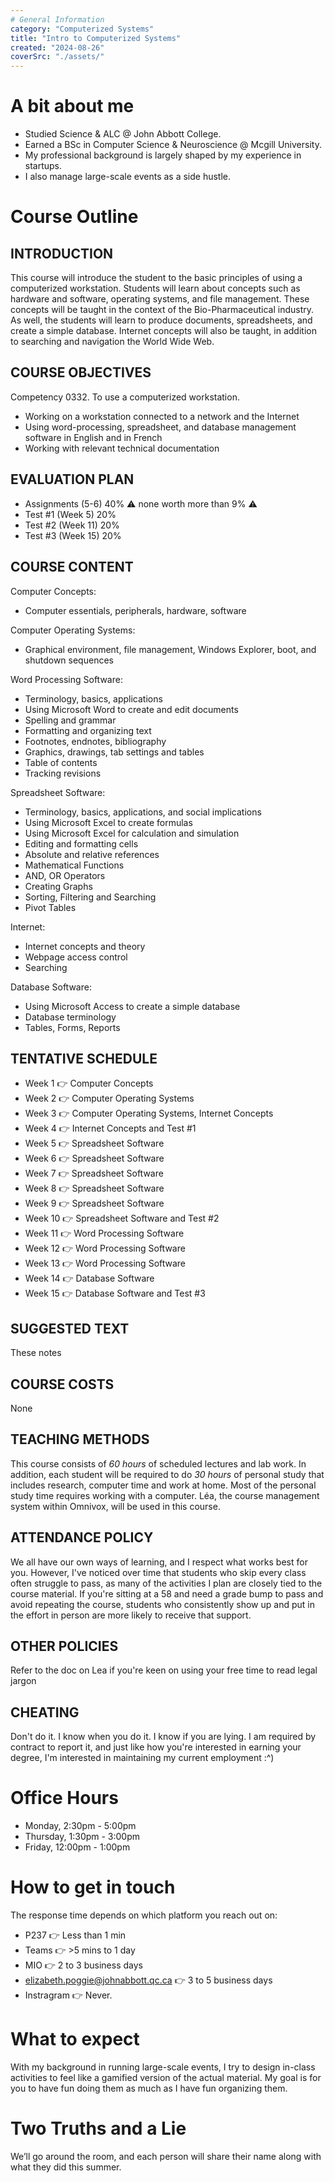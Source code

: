 ```yaml
---
# General Information
category: "Computerized Systems"
title: "Intro to Computerized Systems"
created: "2024-08-26"
coverSrc: "./assets/"
---
```


# A bit about me

- Studied Science & ALC @ John Abbott College.
- Earned a BSc in Computer Science & Neuroscience @ Mcgill University.
- My professional background is largely shaped by my experience in startups.
- I also manage large-scale events as a side hustle.

# Course Outline

## INTRODUCTION

This course will introduce the student to the basic principles of using a computerized workstation. Students will learn about concepts such as hardware and software, operating systems, and file management. These concepts will be taught in the context of the Bio-Pharmaceutical industry. As well, the students will learn to produce documents, spreadsheets, and create a simple database. Internet concepts will also be taught, in addition to searching and navigation the World Wide Web.

## COURSE OBJECTIVES

Competency 0332. To use a computerized workstation.

- Working on a workstation connected to a network and the Internet
- Using word-processing, spreadsheet, and database management software in English and in French
- Working with relevant technical documentation

## EVALUATION PLAN

- Assignments (5-6) 40% ⚠️ none worth more than 9% ⚠️
- Test #1 (Week 5) 20%
- Test #2 (Week 11) 20%
- Test #3 (Week 15) 20%

## COURSE CONTENT

Computer Concepts:

- Computer essentials, peripherals, hardware, software

Computer Operating Systems:

- Graphical environment, file management, Windows Explorer, boot, and shutdown sequences

Word Processing Software:

- Terminology, basics, applications
- Using Microsoft Word to create and edit documents
- Spelling and grammar
- Formatting and organizing text
- Footnotes, endnotes, bibliography
- Graphics, drawings, tab settings and tables
- Table of contents
- Tracking revisions

Spreadsheet Software:

- Terminology, basics, applications, and social implications
- Using Microsoft Excel to create formulas
- Using Microsoft Excel for calculation and simulation
- Editing and formatting cells
- Absolute and relative references
- Mathematical Functions
- AND, OR Operators
- Creating Graphs
- Sorting, Filtering and Searching
- Pivot Tables

Internet:

- Internet concepts and theory
- Webpage access control
- Searching

Database Software:

- Using Microsoft Access to create a simple database
- Database terminology
- Tables, Forms, Reports

## TENTATIVE SCHEDULE

- Week 1 👉 Computer Concepts
- Week 2 👉 Computer Operating Systems
- Week 3 👉 Computer Operating Systems, Internet Concepts
- Week 4 👉 Internet Concepts and Test #1
- Week 5 👉 Spreadsheet Software
- Week 6 👉 Spreadsheet Software
- Week 7 👉 Spreadsheet Software
- Week 8 👉 Spreadsheet Software
- Week 9 👉 Spreadsheet Software
- Week 10 👉 Spreadsheet Software and Test #2
- Week 11 👉 Word Processing Software
- Week 12 👉 Word Processing Software
- Week 13 👉 Word Processing Software
- Week 14 👉 Database Software
- Week 15 👉 Database Software and Test #3

## SUGGESTED TEXT

These notes

## COURSE COSTS

None

## TEACHING METHODS

This course consists of _60 hours_ of scheduled lectures and lab work. In addition, each student will be required to do _30 hours_ of personal study that includes research, computer time and work at home. Most of the personal study time requires working with a computer. Léa, the course management system within Omnivox, will be used in this course.

## ATTENDANCE POLICY

We all have our own ways of learning, and I respect what works best for you. However, I've noticed over time that students who skip every class often struggle to pass, as many of the activities I plan are closely tied to the course material. If you're sitting at a 58 and need a grade bump to pass and avoid repeating the course, students who consistently show up and put in the effort in person are more likely to receive that support.

## OTHER POLICIES

Refer to the doc on Lea if you're keen on using your free time to read legal jargon

## CHEATING

Don't do it. I know when you do it. I know if you are lying. I am required by contract to report it, and just like how you're interested in earning your degree, I'm interested in maintaining my current employment :^)

# Office Hours

- Monday, 2:30pm - 5:00pm
- Thursday, 1:30pm - 3:00pm
- Friday, 12:00pm - 1:00pm

# How to get in touch

The response time depends on which platform you reach out on:

- P237 👉 Less than 1 min
- Teams 👉 >5 mins to 1 day
- MIO 👉 2 to 3 business days
- elizabeth.poggie@johnabbott.qc.ca 👉 3 to 5 business days
- Instragram 👉 Never.

# What to expect

With my background in running large-scale events, I try to design in-class activities to feel like a gamified version of the actual material. My goal is for you to have fun doing them as much as I have fun organizing them.

# Two Truths and a Lie

We’ll go around the room, and each person will share their name along with what they did this summer.
